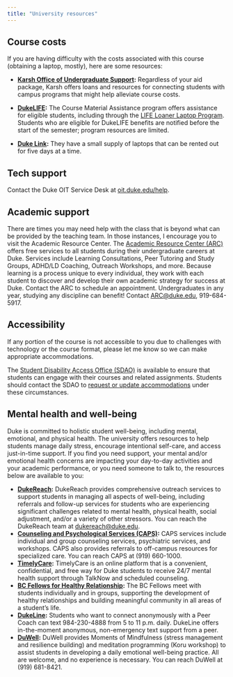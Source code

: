 ```yaml
---
title: "University resources"
---
```


## Course costs

If you are having difficulty with the costs associated with this course (obtaining a laptop, mostly), here are some resources:

-   [**Karsh Office of Undergraduate Support**](https://financialaid.duke.edu/)**:** Regardless of your aid package, Karsh offers loans and resources for connecting students with campus programs that might help alleviate course costs.

-   [**DukeLIFE**](https://dukelife.duke.edu/programs/course-materials-assistance/)**:** The Course Material Assistance program offers assistance for eligible students, including through the [LIFE Loaner Laptop Program](https://dukelife.duke.edu/academic-support/loaner-laptop-program/). Students who are eligible for DukeLIFE benefits are notified before the start of the semester; program resources are limited.

-   [**Duke Link**](https://link.duke.edu/)**:** They have a small supply of laptops that can be rented out for five days at a time.

## Tech support

Contact the Duke OIT Service Desk at [oit.duke.edu/help](https://oit.duke.edu/help).

## Academic support

There are times you may need help with the class that is beyond what can be provided by the teaching team. In those instances, I encourage you to visit the Academic Resource Center. The [Academic Resource Center (ARC)](https://arc.duke.edu) offers free services to all students during their undergraduate careers at Duke. Services include Learning Consultations, Peer Tutoring and Study Groups, ADHD/LD Coaching, Outreach Workshops, and more. Because learning is a process unique to every individual, they work with each student to discover and develop their own academic strategy for success at Duke. Contact the ARC to schedule an appointment. Undergraduates in any year, studying any discipline can benefit! Contact [ARC\@duke.edu](mailto:arc@duke.edu), 919-684-5917.

## Accessibility

If any portion of the course is not accessible to you due to challenges with technology or the course format, please let me know so we can make appropriate accommodations.

The [Student Disability Access Office (SDAO)](https://access.duke.edu/students) is available to ensure that students can engage with their courses and related assignments. Students should contact the SDAO to [request or update accommodations](https://access.duke.edu/requests) under these circumstances.

## Mental health and well-being

Duke is committed to holistic student well-being, including mental, emotional, and physical health. The university offers resources to help students manage daily stress, encourage intentional self-care, and access just-in-time support. If you find you need support, your mental and/or emotional health concerns are impacting your day-to-day activities and your academic performance, or you need someone to talk to, the resources below are available to you:

-   [**DukeReach**](https://students.duke.edu/wellness/dukereach/)**:** DukeReach provides comprehensive outreach services to support students in managing all aspects of well-being, including referrals and follow-up services for students who are experiencing significant challenges related to mental health, physical health, social adjustment, and/or a variety of other stressors. You can reach the DukeReach team at [dukereach\@duke.edu](mailto:dukereach@duke.edu).
-   [**Counseling and Psychological Services (CAPS)**](https://students.duke.edu/wellness/caps/)**:** CAPS services include individual and group counseling services, psychiatric services, and workshops. CAPS also provides referrals to off-campus resources for specialized care. You can reach CAPS at (919) 660-1000.
-   [**TimelyCare**](https://Timelycare.com/bluedevils)**:** TimelyCare is an online platform that is a convenient, confidential, and free way for Duke students to receive 24/7 mental health support through TalkNow and scheduled counseling.
-   [**BC Fellows for Healthy Relationship**](https://students.duke.edu/wellness/duwell/sexualhealth/balthrop-cassidy-fellowship/)**:** The BC Fellows meet with students individually and in groups, supporting the development of healthy relationships and building meaningful community in all areas of a student’s life.
-   [**DukeLine**](https://sites.duke.edu/dukeline/)**:** Students who want to connect anonymously with a Peer Coach can text 984-230-4888 from 5 to 11 p.m. daily. DukeLine offers in-the-moment anonymous, non-emergency text support from a peer.
-   [**DuWell**](https://students.duke.edu/wellness/duwell/)**:** DuWell provides Moments of Mindfulness (stress management and resilience building) and meditation programming (Koru workshop) to assist students in developing a daily emotional well-being practice. All are welcome, and no experience is necessary. You can reach DuWell at (919) 681-8421.

